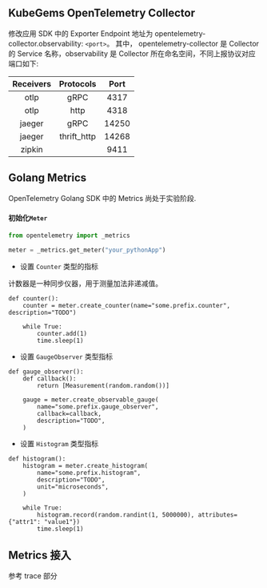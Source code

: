 
<Alert message="在使用前请联系集群管理员开启 KubeGems Observability 相关的组件。" />

## KubeGems OpenTelemetry Collector

修改应用 SDK 中的 Exporter Endpoint 地址为 opentelemetry-collector.observability: `<port>`。 其中， opentelemetry-collector 是 Collector 的 Service 名称，observability 是 Collector 所在命名空间，不同上报协议对应端口如下:

| Receivers |  Protocols  | Port  |
| :-------: | :---------: | :---: |
|   otlp    |    gRPC     | 4317  |
|   otlp    |    http     | 4318  |
|  jaeger   |    gRPC     | 14250 |
|  jaeger   | thrift_http | 14268 |
|  zipkin   |             | 9411  |

## Golang Metrics

OpenTelemetry Golang SDK 中的 Metrics 尚处于实验阶段.

#### 初始化`Meter`

```python
from opentelemetry import _metrics

meter = _metrics.get_meter("your_pythonApp")
```

- 设置 `Counter` 类型的指标

计数器是一种同步仪器，用于测量加法非递减值。

```
def counter():
    counter = meter.create_counter(name="some.prefix.counter", description="TODO")

    while True:
        counter.add(1)
        time.sleep(1)
```

- 设置 `GaugeObserver` 类型指标

```
def gauge_observer():
    def callback():
        return [Measurement(random.random())]

    gauge = meter.create_observable_gauge(
        name="some.prefix.gauge_observer",
        callback=callback,
        description="TODO",
    )
```

- 设置 `Histogram` 类型指标

```
def histogram():
    histogram = meter.create_histogram(
        name="some.prefix.histogram",
        description="TODO",
        unit="microseconds",
    )

    while True:
        histogram.record(random.randint(1, 5000000), attributes={"attr1": "value1"})
        time.sleep(1)
```

## Metrics 接入

参考 trace 部分
